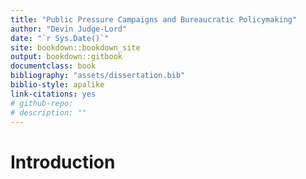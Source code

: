 ```yaml
--- 
title: "Public Pressure Campaigns and Bureaucratic Policymaking"
author: "Devin Judge-Lord"
date: "`r Sys.Date()`"
site: bookdown::bookdown_site
output: bookdown::gitbook
documentclass: book
bibliography: "assets/dissertation.bib"
biblio-style: apalike
link-citations: yes
# github-repo: 
# description: ""
---
```


# Introduction